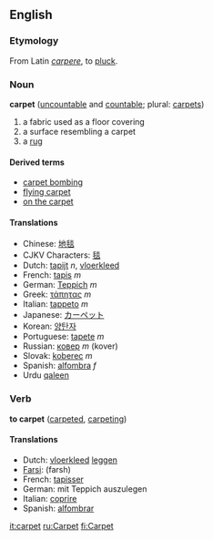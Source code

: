 ==English==
=== Etymology ===
From Latin ''[[carpere]]'', to [[pluck]].

=== Noun ===
'''carpet''' ([[uncountable]] and [[countable]]; plural: [[carpets]])

# a fabric used as a floor covering
# a surface resembling a carpet
# a [[rug]]

====Derived terms====
*[[carpet bombing]]
*[[flying carpet]]
*[[on the carpet]]

==== Translations ====
*Chinese: [[地毯]]
*CJKV Characters: [[毯]]
*Dutch: [[tapijt]] ''n'', [[vloerkleed]]
*French: [[tapis]] ''m''
*German: [[Teppich]] ''m''
*Greek: [[τάπητας]] ''m''
*Italian: [[tappeto]] ''m''
*Japanese: [[カーペット]]
*Korean: [[양탄자]]
*Portuguese: [[tapete]] ''m''
*Russian: [[ковер]] ''m'' (kover)
*Slovak: [[koberec]] ''m''
*Spanish: [[alfombra]] ''f''
*Urdu [[qaleen]]

=== Verb ===
'''to carpet''' ([[carpeted]], [[carpeting]])

====Translations====
*Dutch: [[vloerkleed]] [[leggen]]
*[[Farsi]]: (farsh)
*French: [[tapisser]]
*German: mit Teppich auszulegen
*Italian: [[coprire]]
*Spanish: [[alfombrar]]

[[it:carpet]]
[[ru:Carpet]]
[[fi:Carpet]]